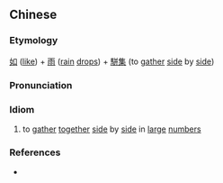 {{also|如雨骈集}}
==Chinese==
{{zh-forms|s=如雨骈集|type=112}}

===Etymology===
[[如]] ([[like]]) + [[雨]] ([[rain]] [[drop]]s) + [[駢集]] (to [[gather]] [[side]] by [[side]])

===Pronunciation===
{{zh-pron
|m=rú yǔ piánjí
|cat=id
}}

===Idiom===
{{zh-idiom}}

# {{lb|zh|archaic}} to [[gather]] [[together]] [[side]] by [[side]] in [[large]] [[number]]s

===References===
* {{cite-book
|last=Luo
|first=Guanzhong
|authorlink=w:Luo Guanzhong
|coauthors=
|year=2006
|title=Annotated [[s:Romance of the Three Kingdoms/Chapter 5#2|Romance of the Three Kingdoms/Chapter 5]], page 69, note 2
|language=Mandarin
|publisher=
|location=
|isbn=957911305X
}}